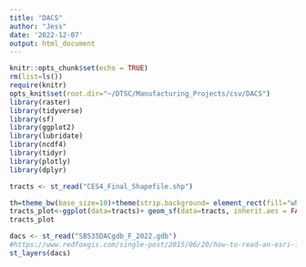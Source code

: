 ```yaml
---
title: "DACS"
author: "Jess"
date: '2022-12-07'
output: html_document
---
```


```r
knitr::opts_chunk$set(echo = TRUE)
rm(list=ls())
require(knitr)
opts_knit$set(root.dir="~/DTSC/Manufacturing_Projects/csv/DACS")
library(raster)
library(tidyverse)
library(sf)
library(ggplot2)
library(lubridate)
library(ncdf4)
library(tidyr)
library(plotly)
library(dplyr)
```


```r
tracts <- st_read("CES4_Final_Shapefile.shp")
```

```r
th=theme_bw(base_size=10)+theme(strip.background= element_rect(fill="white"))
tracts_plot<-ggplot(data=tracts)+ geom_sf(data=tracts, inherit.aes = FALSE, col="#6f94e2") + th
tracts_plot
```

```r
dacs <- st_read("SB535DACgdb_F_2022.gdb")
#https://www.redfoxgis.com/single-post/2015/06/20/how-to-read-an-esri-file-geodatabase-feature-class-in-r
st_layers(dacs)
```

